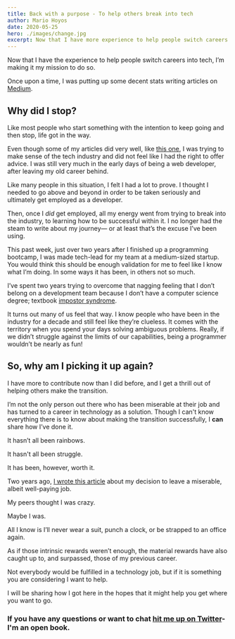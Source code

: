 ```yaml
---
title: Back with a purpose - To help others break into tech
author: Mario Hoyos
date: 2020-05-25
hero: ./images/change.jpg
excerpt: Now that I have more experience to help people switch careers into tech, I’m making it my mission to do so.
---
```


Now that I have the experience to help people switch careers into tech, I’m making it my mission to do so.

Once upon a time, I was putting up some decent stats writing articles on [Medium](https://medium.com/@mariohoyos).

## Why did I stop?

Like most people who start something with the intention to keep going and then stop, life got in the way.

Even though some of my articles did very well, like [this one](https://medium.com/free-code-camp/tools-i-wish-i-had-known-about-when-i-started-coding-57849efd9248), I was trying to make sense of the tech industry and did not feel like I had the right to offer advice. I was still very much in the early days of being a web developer, after leaving my old career behind.

Like many people in this situation, I felt I had a lot to prove. I thought I needed to go above and beyond in order to be taken seriously and ultimately get employed as a developer.

Then, once I _did_ get employed, all my energy went from trying to break into the industry, to learning how to be successful within it. I no longer had the steam to write about my journey— or at least that’s the excuse I’ve been using.

This past week, just over two years after I finished up a programming bootcamp, I was made tech-lead for my team at a medium-sized startup. You would think this should be enough validation for me to feel like I know what I’m doing. In some ways it has been, in others not so much.

I’ve spent two years trying to overcome that nagging feeling that I don’t belong on a development team because I don’t have a computer science degree; textbook [impostor syndrome](https://en.wikipedia.org/wiki/Impostor_syndrome).

It turns out many of us feel that way. I know people who have been in the industry for a decade and still feel like they’re clueless. It comes with the territory when you spend your days solving ambiguous problems. Really, if we didn’t struggle against the limits of our capabilities, being a programmer wouldn’t be nearly as fun!

## So, why am I picking it up again?

I have more to contribute now than I did before, and I get a thrill out of helping others make the transition.

I’m not the only person out there who has been miserable at their job and has turned to a career in technology as a solution. Though I can't know everything there is to know about making the transition successfully, I **can** share how I’ve done it.

It hasn’t all been rainbows.

It hasn't all been struggle.

It has been, however, worth it.

Two years ago, [I wrote this article](<http://localhost:8000/life-is-too-short-to-be-miserable-(and-why-i-left-a-six-figure-job-in-the-search-for-something-better)>) about my decision to leave a miserable, albeit well-paying job.

My peers thought I was crazy.

Maybe I was.

All I know is I’ll never wear a suit, punch a clock, or be strapped to an office again.

As if those intrinsic rewards weren’t enough, the material rewards have also caught up to, and surpassed, those of my previous career.

Not everybody would be fulfilled in a technology job, but if it is something you are considering I want to help.

I will be sharing how I got here in the hopes that it might help you get where you want to go.

### If you have any questions or want to chat [hit me up on Twitter](https://twitter.com/marioahoyos)- I'm an open book.
